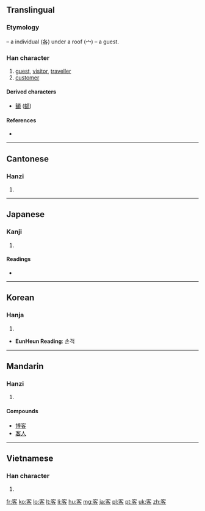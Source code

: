 ==Translingual==

===Etymology===
{{Han compound|宀|t1=roof|各|t2=individual|ls=ic}} – a individual (各) under a roof (宀) – a guest.

===Han character===
{{Han char|rn=40|rad=宀|as=06|sn=9|four=3060<sub>4</sub>|canj=十竹水口 (JHER)|ids=⿱[[宀]][[各]]}}

# [[guest]], [[visitor]], [[traveller]]
# [[customer]]

====Derived characters====
{{rfc-header|Derived characters|lang=mul}}
* [[額]] ([[额]])

====References====
* {{Han ref|kx=0284.120|dkj=07128|dj=0561.160|hdz=20927.130|uh=5BA2|ud=23458|bh=ABC8|bd=43976}}

----

==Cantonese==

===Hanzi===
{{yue-hanzi|jyut=|y=[[haak3]]}}

# {{defn|Cantonese|sort=宀06}}

----

==Japanese==

===Kanji===
{{ja-kanji|grade=3|rs=宀06}}

# {{defn|Japanese|sort=宀06}}

====Readings====
* {{ja-readings|on=[[きゃく]] (kyaku), [[かく]] (kaku)|kun=[[まろうど]] (maroudo)}}

----

==Korean==

===Hanja===
{{ko-hanja|hangeul=객|rv=gaek|mr=kaek}}

# {{defn|Korean|sort=宀06}}

* '''EunHeun Reading''': 손객

----

==Mandarin==

===Hanzi===
{{cmn-hanzi|pin=[[kè]] ([[ke4]])|wg=[[k'o]]<sup>4</sup>}}

# {{defn|Mandarin|sort=宀06}}

====Compounds====
* [[博客]]
* [[客人]]

----

==Vietnamese==

===Han character===
{{vi-hantu|[[khách]]|rs=宀06}}

# {{defn|Vietnamese|sort=宀06}}

[[fr:客]]
[[ko:客]]
[[lo:客]]
[[lt:客]]
[[li:客]]
[[hu:客]]
[[mg:客]]
[[ja:客]]
[[pl:客]]
[[pt:客]]
[[uk:客]]
[[zh:客]]